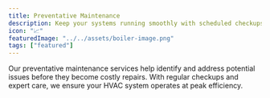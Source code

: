 ```yaml
---
title: Preventative Maintenance
description: Keep your systems running smoothly with scheduled checkups and proactive care from certified techs.
icon: "📈"
featuredImage: "../../assets/boiler-image.png"
tags: ["featured"]
---
```


Our preventative maintenance services help identify and address potential issues before they become costly repairs. With regular checkups and expert care, we ensure your HVAC system operates at peak efficiency.
